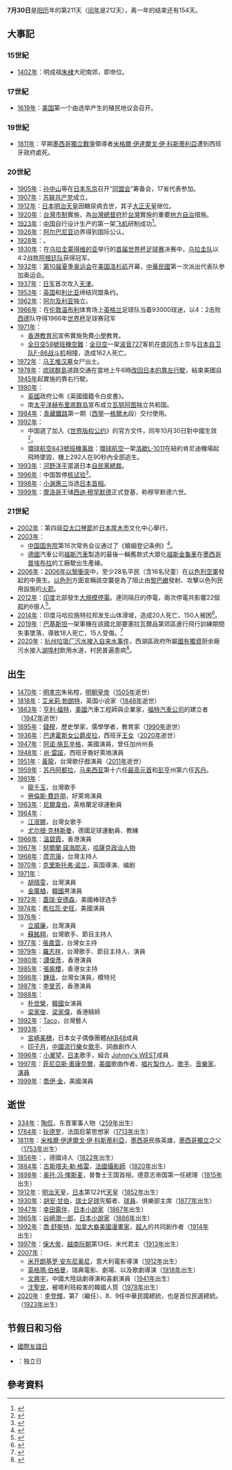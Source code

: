 {{noteTA
|1=zh-hans:阿诺·施瓦辛格;zh-hk:阿諾·舒華辛力加;zh-tw:阿諾·史瓦辛格;
|2=zh-hans:尤尔根·克林斯曼;zh-hk:奇連士文;zh-tw:克林斯曼;
|3=zh-hans:英格玛·伯格曼; zh-tw:英瑪·柏格曼; zh-hk:英瑪·褒曼
}}
{{DayInMonth|7}}

'''7月30日'''是[[阳历|阳历]]年的第211天（[[闰年|闰年]]是212天），离一年的结束还有154天。

== 大事記 ==
=== 15世紀 ===
* [[1402年|1402年]]：明成祖[[朱棣|朱棣]]大祀南郊，即帝位。

=== 17世紀 ===
* [[1619年|1619年]]：[[美国|美国]]第一个由选举产生的殖民地议会召开。

=== 19世紀 ===
* [[1811年|1811年]]：早期[[墨西哥獨立戰爭|墨西哥獨立戰爭]]領導者[[米格爾·伊達爾戈·伊·科斯蒂利亞|米格爾·伊達爾戈·伊·科斯蒂利亞]]遭到西班牙政府處死。

=== 20世紀 ===
* [[1905年|1905年]]：[[孙中山|孙中山]]等在[[日本|日本]][[东京|东京]]召开“[[同盟会|同盟会]]”筹备会，17省代表参加。
* [[1907年|1907年]]：[[苏联共产党|苏联共产党]]成立。
* [[1912年|1912年]]：[[日本|日本]][[明治天皇|明治天皇]]因糖尿病去世，其子[[大正天皇|大正天皇]]继位。
* [[1920年|1920年]]：[[台灣市制|台灣市制]]實施，為[[台灣總督府|台灣總督府]]於[[台灣|台灣]]實施的重要[[地方分權|地方自治]]措施。
* [[1923年|1923年]]：[[中国|中国]]自行设计生产的第一架[[飞机|飞机]]研制成功<ref>{{Cite web |url= http://www.people.com.cn/GB/historic/0730/2476.html |title= 1923年7月30日 中国自行设计生产第一架飞机 |publisher= [[人民网|人民网]] |accessdate= 2013-08-06 |archive-date= 2016-03-04 |archive-url= https://web.archive.org/web/20160304081712/http://www.people.com.cn/GB/historic/0730/2476.html |dead-url= no }}</ref>。
* [[1926年|1926年]]：[[阿尔巴尼亚|阿尔巴尼亚]]边界得到国际公认。
* [[1928年|1928年]]：{{fact|第一批[[彩色电影|彩色电影]]由[[乔治次·伊斯门|乔治次·伊斯门]]在[[纽约州|纽约州]][[曼彻斯特_(纽约州)|曼彻斯特]]献映|time=2013-7-30}}。
* [[1930年|1930年]]：在[[乌拉圭|乌拉圭]][[蒙得维的亚|蒙得维的亚]]举行的[[1930年世界盃足球賽|首届世界杯足球赛]]决赛中，[[烏拉圭國家足球隊|乌拉圭队]]以4:2战胜[[阿根廷國家足球隊|阿根廷队]]获得冠军。
* [[1932年|1932年]]：[[1932年夏季奥林匹克运动会|第10届夏季奥运会]]在[[美国|美国]][[洛杉矶|洛杉矶]]开幕，[[中華民國|中華民國]]第一次派出代表队参加奥运会。
* [[1937年|1937年]]：[[日军|日军]]首次攻入[[天津|天津]]。
* [[1953年|1953年]]：[[英国|英国]]和[[利比亚|利比亚]]缔结同盟条约。
* [[1962年|1962年]]：[[阿尔及利亚|阿尔及利亚]]独立。
* [[1966年|1966年]]：在[[伦敦|伦敦]][[温布利|温布利]]体育场上[[英格兰|英格兰]]足球队当着93000球迷，以4：2击败[[西德|西德]]队夺得1966年[[世界杯|世界杯]]足球赛冠军
* [[1971年|1971年]]：
**[[教育局_(香港)|香港教育司]]宣佈實施免費[[小學|小學]]教育。
**[[全日空58號班機空難|全日空58號班機空難]]：[[全日空|全日空]]一架[[波音727|波音727]]客机在[[盛冈市|盛冈市]]上空与[[日本|日本]][[自卫队|自卫队]][[F-86軍刀戰鬥機|F-86战斗机]]相撞，造成162人死亡。
* [[1972年|1972年]]：[[马王堆汉墓|马王堆汉墓]]女尸出土。
* [[1978年|1978年]]：[[琉球群島|琉球群島]]道路交通在當地上午6時[[730_(交通)|改回日本的靠左行駛]]，結束美國自[[1945年|1945年]]起實施的靠右行駛。
* [[1980年|1980年]]：
**[[英國|英國]]政府公佈《英國國籍令白皮書》。
**南[[太平洋|太平洋]][[赫布里底群岛|赫布里底群岛]]宣布成立[[瓦努阿图|瓦努阿图]]独立共和国。
* [[1984年|1984年]]：[[青藏鐵路|青藏鐵路]]第一期（[[西寧站|西寧]]—[[格爾木站|格爾木]]段）交付使用。
* [[1992年|1992年]]：
**中国遞了加入《[[世界版权公约|世界版权公约]]》的官方文件，同年10月30日對中國生效<ref>{{cite web | url = http://news.xinhuanet.com/ziliao/2003-09/28/content_1104088.htm | title = 《世界版權公約》 | publisher = [[新華網|新華網]] | accessdate = 2013-07-30 | archive-date = 2014-03-19 | archive-url = https://web.archive.org/web/20140319003142/http://news.xinhuanet.com/ziliao/2003-09/28/content_1104088.htm | dead-url = no }}</ref>。
**[[環球航空843號班機事故|環球航空843號班機事故]]：[[環球航空|環球航空]]一架[[洛歇L-1011|洛歇L-1011]]在紐約肯尼迪機場起飛時墜毀，機上292人在90秒內全部逃生。
* [[1993年|1993年]]：[[河野洋平|河野洋平]]當選日本[[自由民主黨_(日本)|自民黨]][[自由民主黨總裁|總裁]]。
* [[1996年|1996年]]：中国暂停[[核试验|核试验]]<ref>{{Cite web |url= http://news.xinhuanet.com/ziliao/2004-07/20/content_1618383.htm |title= 中华人民共和国政府关于停止核试验的声明 |publisher= [[新华网|新华网]] |accessdate= 2013-08-06 |archive-date= 2004-09-26 |archive-url= https://web.archive.org/web/20040926223902/http://news.xinhuanet.com/ziliao/2004-07/20/content_1618383.htm |dead-url= no }}</ref>。
* [[1998年|1998年]]：[[小渊惠三|小渊惠三]]当选[[日本首相|日本首相]]。
* [[1999年|1999年]]：[[摩洛哥|摩洛哥]]王储[[西迪·穆罕默德|西迪·穆罕默德]]正式登基，称穆罕默德六世。

=== 21世紀 ===
* [[2002年|2002年]]：第四屆[[亞太口琴節|亞太口琴節]]於[[日本|日本]][[厚木市|厚木市]]文化中心舉行。
* [[2003年|2003年]]：
**[[中国国务院|中国国务院]]第16次常务会议通过了《婚姻登记条例》<ref>{{cite web | url = http://www.gov.cn/banshi/2005-08/21/content_25042.htm | title = 婚姻登记条例 | publisher = 全国人大法规库 | accessdate = 2013-08-06 | archive-date = 2013-03-28 | archive-url = https://web.archive.org/web/20130328175523/http://www.gov.cn/banshi/2005-08/21/content_25042.htm | dead-url = no }}</ref>。
**[[德國|德國]]汽車公司[[福斯汽車|福斯汽車]]製造的最後一輛舊款式大眾化[[福斯金龜車|福斯金龜車]]在[[墨西哥|墨西哥]][[普埃布拉|普埃布拉]]的工廠駛出生產線。
* [[2006年|2006年]]：[[2006年以黎衝突|2006年以黎衝突]]中，至少28名平民（含16名兒童）在[[以色列空軍|以色列空軍]]發起的{{link-en|卡纳空袭|Qana airstrike}}中喪生。[[以色列|以色列]]方面宣稱該空襲是為了阻止由[[黎巴嫩|黎巴嫩]]發射、攻擊以色列民用設施的[[火箭|火箭]]。
* [[2012年|2012年]]：[[印度|印度]]北部發生[[2012年印度大停電|大規模停電]]。連同隔日的停電，兩次停電共影響22個[[印度諸邦與聯邦屬地|邦]]約6億人<ref>{{cite web|title=Power crisis now trips 22 states, 600 million people hit|url=http://www.deccanherald.com/content/268237/power-crisis-now-trips-22.html|work=Deccan Herald|date=2012-07-31|accessdate=2013-07-30|archive-date=2012-12-27|archive-url=https://web.archive.org/web/20121227121327/http://www.deccanherald.com/content/268237/power-crisis-now-trips-22.html|dead-url=no}}</ref>。
* [[2014年|2014年]]：印度马哈拉施特拉邦发生山体滑坡，造成20人死亡、150人被困<ref>{{Cite news|title=Indian landslide: Dozens trapped in Pune village of Malin|url=https://www.bbc.com/news/world-asia-28559617|newspaper=BBC News|date=2014-07-30|accessdate=2021-05-31|language=en-GB|archive-date=2021-06-04|archive-url=https://web.archive.org/web/20210604151853/https://www.bbc.com/news/world-asia-28559617|dead-url=no}}</ref>。
* [[2019年|2019年]]：[[巴基斯坦|巴基斯坦]]一架軍機在該國北部要塞拉瓦爾品第郊區進行飛行訓練期間失事墜落，導致18人死亡，15人受傷。<ref>{{cite news|url=http://std.stheadline.com/instant/articles/detail/1056085/即時-國際-巴基斯坦軍機撞民居-增至18死|title=巴基斯坦軍機撞民居 增至18死|newspaper=星島日報|date=2019-07-30|accessdate=2019-07-31|archive-date=2019-09-18|archive-url=https://web.archive.org/web/20190918220911/http://std.stheadline.com/instant/articles/detail/1056085/%E5%8D%B3%E6%99%82-%E5%9C%8B%E9%9A%9B-%E5%B7%B4%E5%9F%BA%E6%96%AF%E5%9D%A6%E8%BB%8D%E6%A9%9F%E6%92%9E%E6%B0%91%E5%B1%85-%E5%A2%9E%E8%87%B318%E6%AD%BB|dead-url=no}}</ref>
* [[2020年|2020年]]：[[杭州垃圾厂污水接入自来水事件|杭州垃圾厂污水接入自来水事件]]，西湖區政府所屬[[國有獨資|國有獨資]]厨余廠污水接入[[湖埠村|湖埠村]]飲用水道，村民普遍患病<ref name="东方0730">{{cite news|title=杭州通报湖埠村自来水受污染系垃圾处置点违规操作，但村民的疑虑尚未解开|date=2020-07-30|publisher=[[东方网|东方网]]·纵相新闻|url=https://new.qq.com/omn/20200730/20200730A0LX7100.html|accessdate=2020-08-07|archive-date=2020-08-06|archive-url=https://web.archive.org/web/20200806220152/https://new.qq.com/omn/20200730/20200730A0LX7100.html|dead-url=no}}</ref>。

== 出生 ==
* [[1470年|1470年]]：[[明孝宗|明孝宗]]朱祐樘，[[明朝|明朝]][[明朝皇帝|皇帝]]（[[1505年|1505年]]逝世）
* [[1818年|1818年]]：[[艾米莉·勃朗特|艾米莉·勃朗特]]，英国小说家（[[1848年|1848年]]逝世）
* [[1863年|1863年]]：[[亨利·福特|亨利·福特]]，[[美國|美國]]汽車工程師與企業家，[[福特汽車公司|福特汽車公司]]的建立者（[[1947年|1947年]]逝世）
* [[1895年|1895年]]：[[錢穆|錢穆]]，歷史學家，儒學學者，教育家（[[1990年|1990年]]逝世）
* [[1936年|1936年]]：[[皮拉_(巴達霍斯女公爵)|巴達霍斯女公爵皮拉]]，西班牙[[王女|王女]]（[[2020年|2020年]]逝世）
* [[1947年|1947年]]：[[阿诺·施瓦辛格|阿诺·施瓦辛格]]，美國演員，曾任加州州長
* [[1948年|1948年]]：[[尚·雷諾|尚·雷諾]]，西班牙裔好萊塢演員
* [[1951年|1951年]]：[[黃龍|黃龍]]，台灣歌仔戲演員（[[2011年|2011年]]逝世）
* [[1959年|1959年]]：[[苏丹阿都拉|苏丹阿都拉]]，[[马来西亚|马来西亚]]第十六任[[马来西亚最高元首|最高元首]]和[[彭亨|彭亨]]州第六任[[彭亨苏丹|苏丹]]。
* [[1961年|1961年]]：
**[[龍千玉|龍千玉]]，台灣歌手
**[[勞倫斯·費許朋|勞倫斯·費許朋]]，好萊塢演員
* [[1963年|1963年]]：[[尼爾韋伯|尼爾韋伯]]，英格蘭足球運動員
* [[1964年|1964年]]：
**[[江淑娜|江淑娜]]，台灣女歌手
**[[尤尔根·克林斯曼|尤尔根·克林斯曼]]，德國足球運動員、教練
* [[1966年|1966年]]：[[溫碧霞|溫碧霞]]，香港演員
* [[1967年|1967年]]：[[努爾蘭·諾海耶夫|努爾蘭·諾海耶夫]]，[[哈薩克|哈薩克]][[政治人物|政治人物]]
* [[1968年|1968年]]：[[庹宗康|庹宗康]]，台灣主持人
* [[1970年|1970年]]：[[克里斯托弗·诺兰|克里斯托弗·诺兰]]，英国導演、编剧
* [[1971年|1971年]]：
**[[胡晴雯|胡晴雯]]，台灣演員
**[[金廣植|金廣植]]，[[韓國|韓國]]男演員
* [[1972年|1972年]]：[[蓋瑞·安德森|蓋瑞·安德森]]，美國棒球选手
* [[1974年|1974年]]：[[希拉蕊·史旺|希拉蕊·史旺]]，美國演員
* [[1976年|1976年]]：
**[[立威廉|立威廉]]，台灣演員
**[[蘇銘翔|蘇銘翔]]，台灣歌手、節目主持人
*[[1977年|1977年]]：[[張嘉雲|張嘉雲]]，台灣女主持
* [[1979年|1979年]]：[[羅志祥|羅志祥]]，台灣歌手、節目主持人、演員
* [[1980年|1980年]]：[[譚俊彥|譚俊彥]]，香港演員
* [[1985年|1985年]]：[[張紫櫻|張紫櫻]]，香港女主持
* [[1986年|1986年]]：[[鍾瑶|鍾瑶]]，台灣女演員，模特兒
* [[1987年|1987年]]：[[李旻芳|李旻芳]]，香港演員
* [[1988年|1988年]]：
**[[朴世榮|朴世榮]]，[[韓國|韓國]]女演員
**[[梁家俊|梁家俊]]、[[梁家偉|梁家偉]]，香港騎師
* [[1992年|1992年]]：[[鍾順琴|Taco]]，台灣藝人
* [[1993年|1993年]]：
**[[宮崎美穗|宮崎美穗]]，日本女子偶像團體[[AKB48|AKB48]]成員
**[[印子月|印子月]]，[[中國|中國]][[流行樂|流行樂]]女[[歌手|歌手]]、詞曲創作人
* [[1996年|1996年]]：[[小瀧望|小瀧望]]，[[日本|日本]]歌手，組合 [[Johnny's_WEST|Johnny's WEST]]成員
* [[1997年|1997年]]：[[菲尼亞斯·奧康奈爾|菲尼亞斯·奧康奈爾]]，[[美國|美國]]歌曲作者、[[唱片製作人|唱片製作人]]、[[歌手|歌手]]、[[音樂家|音樂家]]、[[演員|演員]]
* [[1999年|1999年]]：[[喬伊·金|喬伊·金]]，美國演員

== 逝世 ==
* [[334年|334年]]：[[陶侃|陶侃]]，东晋軍事人物（[[259年|259年]]出生）
* [[1784年|1784年]]：[[狄德罗|狄德罗]]，法国启蒙思想家（[[1713年|1713年]]出生）
* [[1811年|1811年]]：[[米格爾·伊達爾戈·伊·科斯蒂利亞|米格爾·伊達爾戈·伊·科斯蒂利亞]]，[[墨西哥|墨西哥]]民族英雄，[[墨西哥獨立|墨西哥獨立]]之父（[[1753年|1753年]]出生）
* [[1856年|1856年]]：{{link-de|维尔特|Georg Weerth}}，德國诗人（[[1822年|1822年]]出生）
* [[1884年|1884年]]：[[古斯塔夫·勒·格雷|古斯塔夫·勒·格雷]]，[[法國|法國]][[攝影師|攝影師]]（[[1820年|1820年]]出生）
* [[1898年|1898年]]：[[奥托·冯·俾斯麦|奥托·冯·俾斯麦]]，普鲁士王国首相，德意志帝国第一任總理（[[1815年|1815年]]出生）
* [[1912年|1912年]]：[[明治天皇|明治天皇]]，[[日本|日本]]第122代[[天皇|天皇]]（[[1852年|1852年]]出生）
* [[1930年|1930年]]：[[胡安·甘伯|胡安·甘伯]]，[[瑞士|瑞士]][[足球|足球]]先驅者、[[足球員|球員]]、俱樂部主席（[[1877年|1877年]]出生）
* [[1947年|1947年]]：[[幸田露伴|幸田露伴]]，[[日本|日本]][[小說家|小說家]]（[[1867年|1867年]]出生）
* [[1965年|1965年]]：[[谷崎潤一郎|谷崎潤一郎]]，[[日本|日本]][[小說家|小說家]]（[[1886年|1886年]]出生）
* [[1992年|1992年]]：[[喬·舒斯特|喬·舒斯特]]，[[加拿大裔美國人|加拿大裔美國]][[漫畫家|漫畫家]]，[[超人|超人]]的共同創作者（[[1914年|1914年]]出生）
* [[1997年|1997年]]：[[保大帝|保大帝]]，[[越南|越南]][[阮朝|阮朝]]第13任、末代君主（[[1913年|1913年]]出生）
* [[2007年|2007年]]：
**[[米开朗基罗·安东尼奥尼|米开朗基罗·安东尼奥尼]]，意大利電影導演（[[1912年|1912年]]出生）
**[[英格瑪·伯格曼|英格瑪·伯格曼]]，瑞典電影、劇場、以及歌劇導演（[[1918年|1918年]]出生）
**[[文興宇|文興宇]]，中國大陸話劇導演和喜劇演員（[[1941年|1941年]]出生）
**[[沈聖民|沈聖民]]，被塔利班殺害的韓國人質（[[1978年|1978年]]出生）
* [[2020年|2020年]]：[[李登輝|李登輝]]，第7（繼任）、8、9任中華民國總統，也是首位民選總統。（[[1923年|1923年]]出生）

== 节假日和习俗 ==
{{commonscat|30 July}}
* [[國際友誼日|國際友誼日]]
* {{VAN}}：独立日

== 參考資料 ==
{{reflist}}
{{月份}}